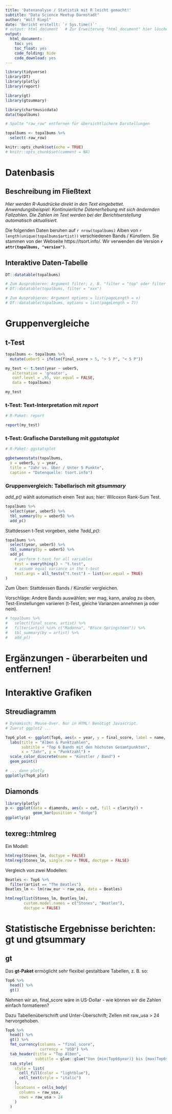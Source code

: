 ```yaml
---
title: 'Datenanalyse / Statistik mit R leicht gemacht!'
subtitle: "Data Science Meetup Darmstadt"
author: "Wolf Riepl"
date: 'Bericht erstellt: `r Sys.time()`'
# output: html_document   # Zur Erweiterung "html_document" hier löschen und in neuer Zeile verwenden wie unten
output:
  html_document:
    toc: yes
    toc_float: yes
    code_folding: hide
    code_download: yes
---
```


```r

library(tidyverse)
library(DT)
library(plotly)
library(report)

library(gt)
library(gtsummary)

library(chartmusicdata)
data(topalbums)

# Spalte "raw_row" entfernen für übersichtlichere Darstellungen

topalbums <- topalbums %>% 
  select(-raw_row)

knitr::opts_chunk$set(echo = TRUE)
# knitr::opts_chunk$set(comment = NA)

```

# Datenbasis

## Beschreibung im Fließtext

*Hier werden R-Ausdrücke direkt in den Text eingebettet. Anwendungsbeispiel: Kontinuierliche Datenerhebung mit sich ändernden Fallzahlen. Die Zahlen im Text werden bei der Berichtserstellung automatisch aktualisiert.*

Die folgenden Daten beruhen auf `r nrow(topalbums)` Alben von `r length(unique(topalbums$artist))` verschiedenen Bands / Künstlern. Sie stammen von der Webseite https://tsort.info/. Wir verwenden die Version **`r attr(topalbums, "version")`**.


## Interaktive Daten-Tabelle

```r
DT::datatable(topalbums)

# Zum Ausprobieren: Argument filter; z. B. "filter = "top" oder filter = "bottom"
# DT::datatable(topalbums, filter = "xxx")

# Zum Ausprobieren: Argument options = list(pageLength = x)
# DT::datatable(topalbums, options = list(pageLength = 7))

```


# Gruppenvergleiche

## t-Test

```r
topalbums <- topalbums %>% 
  mutate(ueber5 = ifelse(final_score > 5, "> 5 P", "< 5 P"))

my_test <- t.test(year ~ ueber5,
   alternative = 'greater',
   conf.level = .95, var.equal = FALSE,
   data = topalbums)

my_test

```

### t-Test: Text-Interpretation mit *report*

```r
# R-Paket: report

report(my_test)
```


### t-Test: Grafische Darstellung mit *ggstatsplot*

```r
# R-Paket: ggstatsplot

ggbetweenstats(topalbums,
  x = ueber5, y = year,
  title = "Jahr vs. Über / Unter 5 Punkte",
  caption = "Datenquelle: tsort.info")
```


### Gruppenvergleich: Tabellarisch mit *gtsummary*

*add_p()* wählt automatisch einen Test aus; hier: Wilcoxon Rank-Sum Test.

```r

topalbums %>% 
  select(year, ueber5) %>% 
  tbl_summary(by = ueber5) %>% 
  add_p()

```

Stattdessen t-Test vorgeben, siehe *?add_p()*:

```r
topalbums %>% 
  select(year, ueber5) %>% 
  tbl_summary(by = ueber5) %>% 
  add_p(
    # perform t-test for all variables
    test = everything() ~ "t.test",
    # assume equal variance in the t-test
    test.args = all_tests("t.test") ~ list(var.equal = TRUE)
)
```

Zum Üben: Stattdessen Bands / Künstler vergleichen.

Vorschläge: Andere Bands auswählen; wer mag, kann, analog zu oben, Test-Einstellungen variieren (t-Test, gleiche Varianzen annehmen ja oder nein).

```r
# topalbums %>% 
#   select(final_score, artist) %>% 
#   filter(artist %in% c("Madonna", "Bruce Springsteen")) %>% 
#   tbl_summary(by = artist) %>% 
#   add_p()
```


# Ergänzungen - überarbeiten und entfernen!



# Interaktive Grafiken

## Streudiagramm

```r

# Dynamisch: Mouse-Over. Nur in HTML! Benötigt Javascript.
# Zuerst ggplot2 ...

Top6_plot <- ggplot(Top6, aes(x = year, y = final_score, label = name, col = artist)) +
  labs(title = "Alben & Punktzahlen",
       subtitle = "Top 6 Bands mit den höchsten Gesamtpunkten",
       x = "Jahr", y = "Punktzahl") +
  scale_color_discrete(name = "Künstler / Band") +
  geom_point()

# ... dann plotly
ggplotly(Top6_plot)

```

## Diamonds

```r
library(plotly)
p <- ggplot(data = diamonds, aes(x = cut, fill = clarity)) +
            geom_bar(position = "dodge")
ggplotly(p)
```


## texreg::htmlreg

Ein Modell:

```r
htmlreg(Stones_lm, doctype = FALSE)
htmlreg(Stones_lm, single.row = TRUE, doctype = FALSE)
```

Vergleich von zwei Modellen:

```r
Beatles <- Top6 %>%
  filter(artist == "The Beatles")
Beatles_lm <- lm(raw_eur ~ raw_usa, data = Beatles)

htmlreg(list(Stones_lm, Beatles_lm),
        custom.model.names = c("Stones", "Beatles"),
        doctype = FALSE)
```


# Statistische Ergebnisse berichten: gt und gtsummary

## gt

Das **gt-Paket** ermöglicht sehr flexibel gestaltbare Tabellen, z. B. so:

```r

Top6 %>% 
  head() %>% 
  gt()

```

Nehmen wir an, final_score wäre in US-Dollar - wie können wir die Zahlen einfach formatieren?

Dazu Tabellenüberschrift und Unter-Überschrift; Zellen mit raw_usa > 24 hervorgehoben.

```r

Top6 %>%
  head() %>% 
  gt() %>% 
  fmt_currency(columns = "final_score",
               currency = "USD") %>% 
  tab_header(title = "Top Alben",
             subtitle = glue::glue("Von {min(Top6$year)} bis {max(Top6$year)}")) %>% 
  tab_style(
    style = list(
      cell_fill(color = "lightblue"),
      cell_text(style = "italic")
    ),
    locations = cells_body(
      columns = raw_usa,
      rows = raw_usa > 24
    )
  )

```
